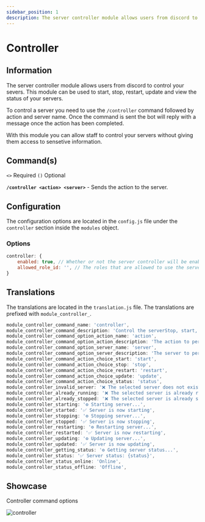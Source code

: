 ```yaml
---
sidebar_position: 1
description: The server controller module allows users from discord to control your severs. This module can be used to start, stop, restart, update and view the status of your servers.
---
```



# Controller

## Information

The server controller module allows users from discord to control your severs. This module can be used to start, stop, restart, update and view the status of your servers.

To control a server you need to use the `/controller` command followed by action and server name. Once the command is sent the bot will reply with a message once the action has been completed.

With this module you can allow staff to control your servers without giving them access to sensetive information.

## Command(s)

`<>` Required `()` Optional

**`/controller <action> <server>`** - Sends the action to the server.

## Configuration

The configuration options are located in the `config.js` file under the `controller` section inside the `modules` object.

### Options

```js title="config.js → modules → controller"
controller: {
	enabled: true, // Whether or not the server controller will be enabled.
	allowed_role_id: '', // The roles that are allowed to use the server controller.
}

```

## Translations

The translations are located in the `translation.js` file. The translations are prefixed with `module_controller_`.

```js title="translation.js"
module_controller_command_name: 'controller',
module_controller_command_description: 'Control the serverStop, start, restart, update or get the status of a server',
module_controller_command_option_action_name: 'action',
module_controller_command_option_action_description: 'The action to perform',
module_controller_command_option_server_name: 'server',
module_controller_command_option_server_description: 'The server to perform the action on',
module_controller_command_action_choice_start: 'start',
module_controller_command_action_choice_stop: 'stop',
module_controller_command_action_choice_restart: 'restart',
module_controller_command_action_choice_update: 'update',
module_controller_command_action_choice_status: 'status',
module_controller_invalid_server: '❌ The selected server does not exist',
module_controller_already_running: '❌ The selected server is already running',
module_controller_already_stopped: '❌ The selected server is already stopped',
module_controller_starting: '⚙️ Starting server...',
module_controller_started: '✅ Server is now starting',
module_controller_stopping: '⚙️ Stopping server...',
module_controller_stopped: '✅ Server is now stopping',
module_controller_restarting: '⚙️ Restarting server...',
module_controller_restarted: '✅ Server is now restarting',
module_controller_updating: '⚙️ Updating server...',
module_controller_updated: '✅ Server is now updating',
module_controller_getting_status: '⚙️ Getting server status...',
module_controller_status: '✅ Server status: {status}',
module_controller_status_online: 'Online',
module_controller_status_offline: 'Offline',
```

## Showcase

Controller command options

![controller](https://imgur.com/iZgY14v.png)
